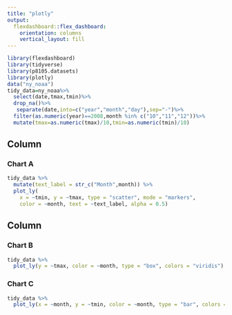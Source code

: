```yaml
---
title: "plotly"
output: 
  flexdashboard::flex_dashboard:
    orientation: columns
    vertical_layout: fill
---
```


```r
library(flexdashboard)
library(tidyverse)
library(p8105.datasets)
library(plotly)
data("ny_noaa")
tidy_data=ny_noaa%>%
  select(date,tmax,tmin)%>%
  drop_na()%>%
   separate(date,into=c("year","month","day"),sep="-")%>%
  filter(as.numeric(year)==2008,month %in% c("10","11","12"))%>%
  mutate(tmax=as.numeric(tmax)/10,tmin=as.numeric(tmin)/10)
```

Column {data-width=650}
-----------------------------------------------------------------------

### Chart A

```r
tidy_data %>%
  mutate(text_label = str_c("Month",month)) %>% 
  plot_ly(
    x = ~tmin, y = ~tmax, type = "scatter", mode = "markers",
    color = ~month, text = ~text_label, alpha = 0.5)
```

Column {data-width=350}
-----------------------------------------------------------------------

### Chart B

```r
tidy_data %>% 
  plot_ly(y = ~tmax, color = ~month, type = "box", colors = "viridis")
```

### Chart C

```r
tidy_data %>% 
  plot_ly(x = ~month, y = ~tmin, color = ~month, type = "bar", colors = "viridis")
```

